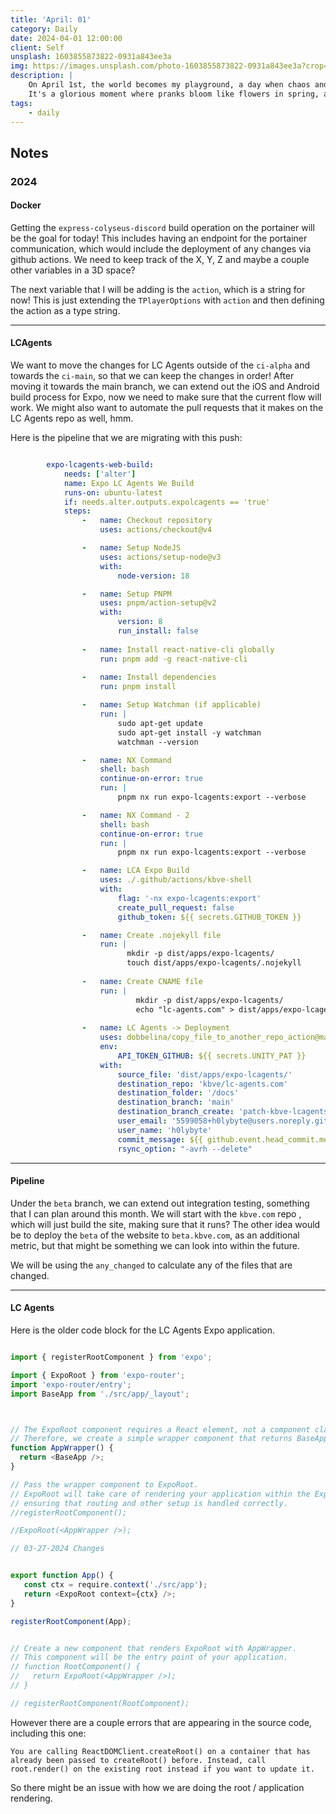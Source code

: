 ```yaml
---
title: 'April: 01'
category: Daily
date: 2024-04-01 12:00:00
client: Self
unsplash: 1603855873822-0931a843ee3a
img: https://images.unsplash.com/photo-1603855873822-0931a843ee3a?crop=entropy&cs=srgb&fm=jpg&ixid=MnwzNjM5Nzd8MHwxfHJhbmRvbXx8fHx8fHx8fDE2ODE3NDg2ODY&ixlib=rb-4.0.3&q=85
description: |
    On April 1st, the world becomes my playground, a day when chaos and laughter intertwine, and everyone gets a taste of shaco's delight. 
    It's a glorious moment where pranks bloom like flowers in spring, a reminder to dance on the edge of madness and never, ever play it safe.
tags:
    - daily
---
```





<MDXJS>

## Notes

</MDXJS>

<MDXJS>

### 2024

<MDXJS>

#### Docker

Getting the `express-colyseus-discord` build operation on the portainer will be the goal for today!
This includes having an endpoint for the portainer communication, which would include the deployment of any changes via github actions.
We need to keep track of the X, Y, Z and maybe a couple other variables in a 3D space?

The next variable that I will be adding is the `action`, which is a string for now!
This is just extending the `TPlayerOptions` with `action` and then defining the action as a type string.


</MDXJS>

---

<MDXJS>

#### LCAgents

We want to move the changes for LC Agents outside of the `ci-alpha` and towards the `ci-main`, so that we can keep the changes in order!
After moving it towards the main branch, we can extend out the iOS and Android build process for Expo, now we need to make sure that the current flow will work.
We might also want to automate the pull requests that it makes on the LC Agents repo as well, hmm.

Here is the pipeline that we are migrating with this push:

```yaml

        expo-lcagents-web-build:
            needs: ['alter']
            name: Expo LC Agents We Build
            runs-on: ubuntu-latest
            if: needs.alter.outputs.expolcagents == 'true'
            steps:
                -   name: Checkout repository
                    uses: actions/checkout@v4

                -   name: Setup NodeJS
                    uses: actions/setup-node@v3
                    with:
                        node-version: 18

                -   name: Setup PNPM
                    uses: pnpm/action-setup@v2
                    with:
                        version: 8
                        run_install: false
                
                -   name: Install react-native-cli globally
                    run: pnpm add -g react-native-cli
                      
                -   name: Install dependencies
                    run: pnpm install

                -   name: Setup Watchman (if applicable)
                    run: |
                        sudo apt-get update
                        sudo apt-get install -y watchman
                        watchman --version

                -   name: NX Command
                    shell: bash
                    continue-on-error: true
                    run: |
                        pnpm nx run expo-lcagents:export --verbose    

                -   name: NX Command - 2
                    shell: bash
                    continue-on-error: true
                    run: |
                        pnpm nx run expo-lcagents:export --verbose 

                -   name: LCA Expo Build
                    uses: ./.github/actions/kbve-shell
                    with:
                        flag: '-nx expo-lcagents:export'
                        create_pull_request: false
                        github_token: ${{ secrets.GITHUB_TOKEN }}

                -   name: Create .nojekyll file
                    run: |
                          mkdir -p dist/apps/expo-lcagents/
                          touch dist/apps/expo-lcagents/.nojekyll
                          
                -   name: Create CNAME file
                    run: |
                            mkdir -p dist/apps/expo-lcagents/
                            echo "lc-agents.com" > dist/apps/expo-lcagents/CNAME
            
                -   name: LC Agents -> Deployment
                    uses: dobbelina/copy_file_to_another_repo_action@main
                    env:
                        API_TOKEN_GITHUB: ${{ secrets.UNITY_PAT }}
                    with:
                        source_file: 'dist/apps/expo-lcagents/'
                        destination_repo: 'kbve/lc-agents.com'
                        destination_folder: '/docs'
                        destination_branch: 'main'
                        destination_branch_create: 'patch-kbve-lcagents-deploy'
                        user_email: '5599058+h0lybyte@users.noreply.github.com'
                        user_name: 'h0lybyte'
                        commit_message: ${{ github.event.head_commit.message }}
                        rsync_option: "-avrh --delete"

```

</MDXJS>

---

<MDXJS>

#### Pipeline

Under the `beta` branch, we can extend out integration testing, something that I can plan around this month. 
We will start with the `kbve.com` repo , which will just build the site, making sure that it runs?
The other idea would be to deploy the `beta` of the website to `beta.kbve.com`, as an additional metric, but that might be something we can look into within the future.

We will be using the `any_changed` to calculate any of the files that are changed.


</MDXJS>

---

<MDXJS>

#### LC Agents

Here is the older code block for the LC Agents Expo application.

```js

import { registerRootComponent } from 'expo';

import { ExpoRoot } from 'expo-router';
import 'expo-router/entry';
import BaseApp from './src/app/_layout';



// The ExpoRoot component requires a React element, not a component class or function directly.
// Therefore, we create a simple wrapper component that returns BaseApp.
function AppWrapper() {
  return <BaseApp />;
}

// Pass the wrapper component to ExpoRoot.
// ExpoRoot will take care of rendering your application within the Expo environment,
// ensuring that routing and other setup is handled correctly.
//registerRootComponent();

//ExpoRoot(<AppWrapper />);

// 03-27-2024 Changes


export function App() {
   const ctx = require.context('./src/app');
   return <ExpoRoot context={ctx} />;
}

registerRootComponent(App);


// Create a new component that renders ExpoRoot with AppWrapper.
// This component will be the entry point of your application.
// function RootComponent() {
//   return ExpoRoot(<AppWrapper />);
// }

// registerRootComponent(RootComponent);
```

However there are a couple errors that are appearing in the source code, including this one: 

`You are calling ReactDOMClient.createRoot() on a container that has already been passed to createRoot() before. Instead, call root.render() on the existing root instead if you want to update it.`

So there might be an issue with how we are doing the root / application rendering.

</MDXJS>

</MDXJS>